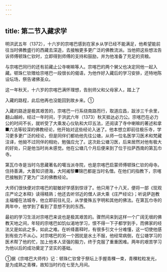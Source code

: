 ```yaml
---
---
---
```

title: 第二节入藏求学
---



明洪武五年（1372），十六岁的宗喀巴感到在家乡从学已经不能满足，他希望能前往当时佛教盛行的西藏去深造，去接触更多更广泛的佛教流派。当他把这些想法告诉师傅顿珠仁钦时，立即得到师傅的支持和鼓励，并为他准备了充足的资粮。

与宗喀巴同行的还有前藏止公寺喇嘛等人。宗喀巴的两个舅父也决定同他一起入藏。顿珠仁钦赠给宗喀巴一段很长的偈语，为他作好入藏后的学习安排，还特地陈设坛场，祭告诸佛圣众。

这一年秋天，十六岁的宗喀巴满怀理想，告别师父和父母家人，踏上了

入藏的路程，此后他再也没能回到故乡来。①

入藏的路途是极其艰苦的，宗喀巴一行系绕南路而行，取道应昌，跋涉三千余里，翻山越岭，经过一年时间，于洪武六年（1373）秋天抵达必力公。宗喀巴在必力公的时间不长，就听受了大乘发心仪轨和大印五法，还阅读了寺中喇嘛的著述和拿■六法等较深的佛教经论，他开始对这些经论入迷了。他本想立即前往极乐寺，学习更多更广泛的经论，但是同伴们都劝他先往公塘，从师一位名医学习医术和梵藏注译，他拗不过同伴的相劝，勉强应允了。这次赴公塘习医，后来居然对他有极大的好处，只是他当时尚未感觉。他在公塘几个月后便来到了位于拉萨西南的第瓦巾寺。

第瓦巾寺是当时乌思藏著名的噶当派寺院，也是宗喀巴启蒙师傅顿珠仁钦的母寺。住持善满，大善知识德海，大阿阇黎■锦巴都是当时名僧。在他们的指教下，宗喀巴接触到了更为广泛的佛教经论。

大师们很快便对宗喀巴的聪敏好学感到惊讶了。他只用了十八天，便将一部《现观庄严论之本释》读得精熟；他还去听邻近的僧人讲大乘《庄严经论》；听说萨迦教主福幢在法城寺，他立即前往礼见，从学曼殊五字明和其他的佛法。在第瓦巾寺的两年中，他学到了看到了意想不到的东西。

最初的学习生活对宗喀巴来说也是极其艰苦的。骤然间来到这样一个广阔无垠的佛教天地之间，年轻的宗喀巴如饥似渴地学习，恨不得一下子都学到手，而佛家的经法又是如此之多，如此之难。在听绛嘉释时，有很多引文十分难懂，这一切使他感到有些力不从心。对宗喀巴的另一个困扰是水土不服，他经常病倒，在公塘学习的医术帮了他的忙，加上他本人坚强的毅力，终于克服了重重困难。两年的艰苦学习为他以后的成功奠定了坚实的基础。

①据《宗喀巴大师传》记：顿珠仁钦曾于祭坛上手握青稞一束，青稞粒粒发光，是为成熟之青稞，故知当时约在七至九月间。